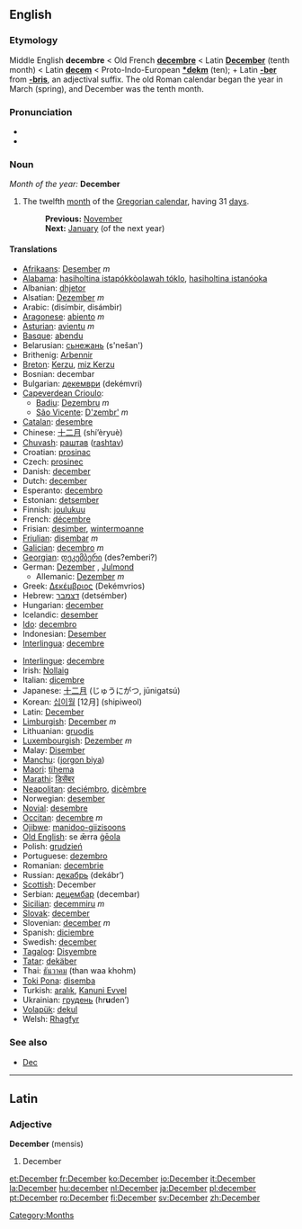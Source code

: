 {{See|december}}
==English==

===Etymology===
Middle English '''decembre''' < Old French '''[[decembre]]''' < Latin '''[[December#Latin|December]]''' (tenth month) < Latin '''[[decem]]''' < Proto-Indo-European '''[[*dekm]]''' (ten); + Latin '''[[-ber]]''' from '''[[-bris]]''', an adjectival suffix. The old Roman calendar began the year in March (spring), and December was the tenth month.

===Pronunciation===
*{{IPA|/dɪˈsembə/}}
*{{SAMPA|/dI"sEmb@/}}

===Noun===
''Month of the year:'' '''December'''
#The twelfth [[month]] of the [[Gregorian calendar]], having 31 [[day]]s.
#:'''Previous:''' [[November]]
#:'''Next:''' [[January]] (of the next year)

====Translations====
{{top}}
*[[Afrikaans]]: [[Desember]] ''m''
*[[Alabama]]: [[hasiholtina istapókkòolawah tóklo]], [[hasiholtina istanóoka]]
*Albanian: [[dhjetor]]
*Alsatian: [[Dezember]] ''m''
*Arabic: {{ARchar|[[ديسمبر|دِيسمْبِر]]}} (disímbir, disámbir) {{m}}
*[[Aragonese]]: [[abiento]] ''m''
*[[Asturian]]: [[avientu]] ''m''
*[[Basque]]: [[abendu]]
*Belarusian: [[сьнежань]] (s'nešan')
*Brithenig: [[Arbennir]]
*[[Breton]]: [[Kerzu]], [[miz Kerzu]]
*Bosnian: decembar {{m}}
*Bulgarian: [[декември]] (dekémvri) {{m}}
*[[Capeverdean Crioulo]]:
**[[Badiu]]: [[Dezembru]] ''m''
**[[São Vicente]]: [[D'zembr']] ''m''
*[[Catalan]]: [[desembre]]
*Chinese: [[十二月]] (shí’èryuè)
*[[Chuvash]]: [[раштав]] ([[rashtav]])
*Croatian: [[prosinac]] {{m}}
*Czech: [[prosinec]] {{m}}
*Danish: [[december#Danish|december]]
*Dutch: [[december#Dutch|december]] {{m}}
*Esperanto: [[decembro]]
*Estonian: [[detsember]]
*Finnish: [[joulukuu]]
*French: [[décembre]] {{m}}
*Frisian: [[desimber]], [[wintermoanne]]
*[[Friulian]]: [[disembar]] ''m''
*[[Galician]]: [[decembro]] ''m''
*[[Georgian]]: [[დეკემბერი]] (des?emberi?)
*German: [[Dezember]] {{m}}, [[Julmond]] {{m}}
**Allemanic: [[Dezember]] ''m''
*Greek: [[Δεκέμβριος]] (Dekémvrios) {{m}}
*Hebrew: [[דצמבר]] (detsémber)
*Hungarian: [[december#Hungarian|december]]
*Icelandic: [[desember]]
*[[Ido]]: [[decembro]]
*Indonesian: [[Desember]]
*[[Interlingua]]: [[decembre]]
{{mid}}
*[[Interlingue]]: [[decembre]]
*Irish: [[Nollaig]]
*Italian: [[dicembre]] {{m}}
*Japanese: [[十二月]] (じゅうにがつ, jūnigatsú)
*Korean: [[십이월]] [12月] (shipiweol)
*Latin: [[December#Latin|December]] {{m}}
*[[Limburgish]]: [[December]] ''m''
*Lithuanian: [[gruodis]] {{m}}
*[[Luxembourgish]]: [[Dezember]] ''m''
*Malay: [[Disember]]
*[[Manchu]]: ([[jorgon biya]])
*[[Maori]]: [[tïhema]]
*[[Marathi]]: [[डिसेंबर]]<!-- ()-->
*[[Neapolitan]]: [[deciémbro]], [[dicèmbre]]
*Norwegian: [[desember]]
*[[Novial]]: [[desembre]]
*[[Occitan]]: [[decembre]] ''m''
*[[Ojibwe]]: [[manidoo-giizisoons]]
*[[Old English]]: se ǣrra [[geola|ġēola]]
*Polish: [[grudzień]] {{m}}
*Portuguese: [[dezembro]] {{m}}
*Romanian: [[decembrie]]
*Russian: [[декабрь]] (dekábr’) {{m}}
*[[Scottish]]: December
*Serbian: [[децембар]] (decembar)
*[[Sicilian]]: [[decemmiru]] ''m''
*[[Slovak]]: [[december#Slovak|december]] {{m}}
*Slovenian: [[december#Slovenian|december]] ''m''
*Spanish: [[diciembre]] {{m}}
*Swedish: [[december#Swedish|december]]
*[[Tagalog]]: [[Disyembre]]
*[[Tatar]]: [[dekäber]]
*Thai: [[ธันวาคม]] (than waa khohm)
*[[Toki Pona]]: [[disemba]]
*Turkish: [[aralık]], [[Kanuni Evvel]] {{obsolete}}
*Ukrainian: [[грудень]] (hr'''u'''den’)
*[[Volapük]]: [[dekul]]
*Welsh: [[Rhagfyr]] {{m}}
{{bottom}}

===See also===
*[[Dec]]

----

==Latin==
===Adjective===
'''December''' (mensis) {{m}}

#December

[[Category:Months]]

[[et:December]]
[[fr:December]]
[[ko:December]]
[[io:December]]
[[it:December]]
[[la:December]]
[[hu:december]]
[[nl:December]]
[[ja:December]]
[[pl:december]]
[[pt:December]]
[[ro:December]]
[[fi:December]]
[[sv:December]]
[[zh:December]]